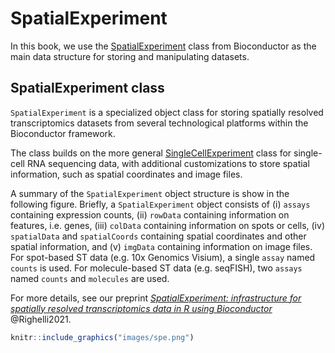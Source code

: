 # SpatialExperiment

In this book, we use the [SpatialExperiment](https://bioconductor.org/packages/SpatialExperiment) class from Bioconductor as the main data structure for storing and manipulating datasets.


## SpatialExperiment class

`SpatialExperiment` is a specialized object class for storing spatially resolved transcriptomics datasets from several technological platforms within the Bioconductor framework.

The class builds on the more general [SingleCellExperiment](https://bioconductor.org/packages/SingleCellExperiment) class for single-cell RNA sequencing data, with additional customizations to store spatial information, such as spatial coordinates and image files.

A summary of the `SpatialExperiment` object structure is show in the following figure. Briefly, a `SpatialExperiment` object consists of (i) `assays` containing expression counts, (ii) `rowData` containing information on features, i.e. genes, (iii) `colData` containing information on spots or cells, (iv) `spatialData` and `spatialCoords` containing spatial coordinates and other spatial information, and (v) `imgData` containing information on image files. For spot-based ST data (e.g. 10x Genomics Visium), a single `assay` named `counts` is used. For molecule-based ST data (e.g. seqFISH), two `assays` named `counts` and `molecules` are used.

For more details, see our preprint [_SpatialExperiment: infrastructure for spatially resolved transcriptomics data in R using Bioconductor_](https://www.biorxiv.org/content/10.1101/2021.01.27.428431v1) @Righelli2021.


```r
knitr::include_graphics("images/spe.png")
```

